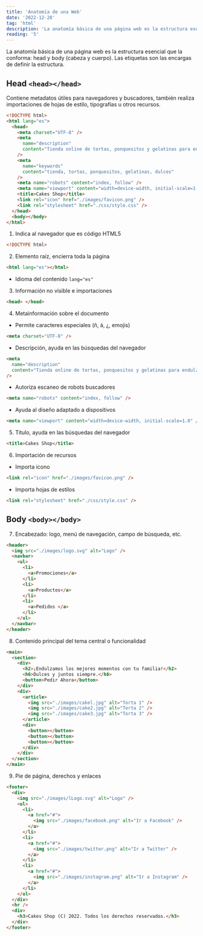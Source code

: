```yaml
---
title: 'Anatomía de una Web'
date: '2022-12-28'
tag: 'html'
description: 'La anatomía básica de una página web es la estructura esencial que la conforma: head y body (cabeza y cuerpo). Las etiquetas son las encargas de definir la estructura.'
reading: '5'
---
```


La anatomía básica de una página web es la estructura esencial que la conforma: head y body (cabeza y cuerpo). Las etiquetas son las encargas de definir la estructura.

## Head `<head></head>`

Contiene metadatos útiles para navegadores y buscadores, también realiza importaciones de hojas de estilo, tipografías u otros recursos.

```html
<!DOCTYPE html>
<html lang="es">
  <head>
    <meta charset="UTF-8" />
    <meta
      name="description"
      content="Tienda online de tortas, ponquesitos y gelatinas para endulzar los momentos con tu familia."
    />
    <meta
      name="keywords"
      content="tienda, tortas, ponquesitos, gelatinas, dulces"
    />
    <meta name="robots" content="index, follow" />
    <meta name="viewport" content="width=device-width, initial-scale=1.0" />
    <title>Cakes Shop</title>
    <link rel="icon" href="./images/favicon.png" />
    <link rel="stylesheet" href="./css/style.css" />
  </head>
  <body></body>
</html>
```

1.  Indica al navegador que es código HTML5

```html
<!DOCTYPE html>
```

2. Elemento raíz, encierra toda la página

```html
<html lang="es"></html>
```

- Idioma del contenido
  `lang="es"`

3. Información no visible e importaciones

```html
<head> </head>
```

4. Metainformación sobre el documento

- Permite caracteres especiales (ñ, á, ¿, emojis)

```html
<meta charset="UTF-8" />
```

- Descripción, ayuda en las búsquedas del navegador

```html
<meta
  name="description"
  content="Tienda online de tortas, ponquesitos y gelatinas para endulzar los momentos con tu familia."
/>
```

- Autoriza escaneo de robots buscadores

```html
<meta name="robots" content="index, follow" />
```

- Ayuda al diseño adaptado a dispositivos

```html
<meta name="viewport" content="width=device-width, initial-scale=1.0" />
```

5. Título, ayuda en las búsquedas del navegador

```html
<title>Cakes Shop</title>
```

6. Importación de recursos

- Importa icono

```html
<link rel="icon" href="./images/favicon.png" />
```

- Importa hojas de estilos

```html
<link rel="stylesheet" href="./css/style.css" />
```

## Body `<body></body>`

7. Encabezado: logo, menú de navegación, campo de búsqueda, etc.

```html
<header>
  <img src="./images/logo.svg" alt="Logo" />
  <navbar>
    <ul>
      <li>
        <a>Promociones</a>
      </li>
      <li>
        <a>Productos</a>
      </li>
      <li>
        <a>Pedidos </a>
      </li>
    </ul>
  </navbar>
</header>
```

8. Contenido principal del tema central o funcionalidad

```html
<main>
  <section>
    <div>
      <h2>¡Endulzamos los mejores momentos con tu familia!</h2>
      <h6>Dulces y juntos siempre.</h6>
      <button>Pedir Ahora</button>
    </div>
    <div>
      <article>
        <img src="./images/cakel.jpg" alt="Torta 1" />
        <img src="./images/cake2.jpg" alt="Torta 2" />
        <img src="./images/cake3.jpg" alt="Torta 3" />
      </article>
      <div>
        <button></button>
        <button></button>
        <button></button>
      </div>
    </div>
  </section>
</main>
```

9. Pie de página, derechos y enlaces

```html
<footer>
  <div>
    <img src="./images/lLogo.svg" alt="Logo" />
    <ul>
      <li>
        <a href="#">
          <img src="./images/facebook.png" alt="Ir a Facebook" />
        </a>
      </li>
      <li>
        <a href="#">
          <img src="./images/twitter.png" alt="Ir a Twitter" />
        </a>
      </li>
      <li>
        <a href="#">
          <img src="./images/instagram.png" alt="Ir a Instagram" />
        </a>
      </li>
    </ul>
  </div>
  <hr />
  <div>
    <h3>Cakes Shop (C) 2022. Todos los derechos reservados.</h3>
  </div>
</footer>
```
